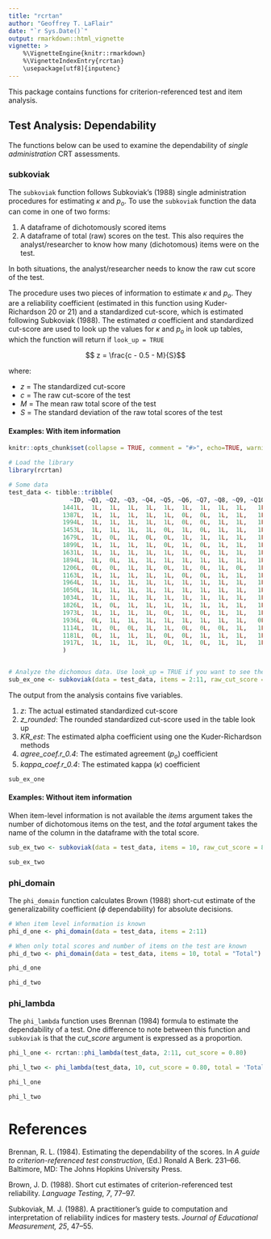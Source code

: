 ```yaml
---
title: "rcrtan"
author: "Geoffrey T. LaFlair"
date: "`r Sys.Date()`"
output: rmarkdown::html_vignette
vignette: >
    %\VignetteEngine{knitr::rmarkdown}
    %\VignetteIndexEntry{rcrtan}
    \usepackage[utf8]{inputenc}
---
```


This package contains functions for criterion-referenced test and item analysis. 

## Test Analysis: Dependability

The functions below can be used to examine the dependability of _single administration_ CRT assessments. 

### subkoviak

The `subkoviak` function follows Subkoviak's (1988) single administration procedures for estimating $\kappa$ and *p~o~*. To use the `subkoviak` function the data can come in one of two forms:

1. A dataframe of dichotomously scored items
2. A dataframe of total (raw) scores on the test. This also requires the analyst/researcher to know how many (dichotomous) items were on the test.

In both situations, the analyst/researcher needs to know the raw cut score of the test.

The procedure uses two pieces of information to estimate $\kappa$ and *p~o~*. They are a reliability coefficient (estimated in this function using Kuder-Richardson 20 or 21) and a standardized cut-score, which is estimated following Subkoviak (1988). The estimated $\alpha$ coefficient and standardized cut-score are used to look up the values for $\kappa$ and *p~o~* in look up tables, which the function will return if `look_up = TRUE`

$$ z = \frac{c - 0.5 - M}{S}$$

where:

- _z_ = The standardized cut-score
- _c_ = The raw cut-score of the test
- _M_ =  The mean raw total score of the test
- _S_ = The standard deviation of the raw total scores of the test

#### Examples: With item information

```r
knitr::opts_chunk$set(collapse = TRUE, comment = "#>", echo=TRUE, warning=FALSE, message=FALSE, error=FALSE)
```

```r

# Load the library
library(rcrtan)

# Some data
test_data <- tibble::tribble(
                 ~ID, ~Q1, ~Q2, ~Q3, ~Q4, ~Q5, ~Q6, ~Q7, ~Q8, ~Q9, ~Q10, ~Total,
               1441L,  1L,  1L,  1L,  1L,  1L,  1L,  1L,  1L,  1L,   1L,    10L,
               1387L,  1L,  1L,  1L,  1L,  1L,  0L,  0L,  1L,  1L,   1L,     8L,
               1994L,  1L,  1L,  1L,  1L,  1L,  0L,  0L,  1L,  1L,   1L,     8L,
               1453L,  1L,  1L,  1L,  1L,  0L,  1L,  0L,  1L,  1L,   1L,     8L,
               1679L,  1L,  0L,  1L,  0L,  0L,  1L,  1L,  1L,  1L,   1L,     7L,
               1899L,  1L,  1L,  1L,  1L,  0L,  1L,  0L,  1L,  1L,   1L,     8L,
               1631L,  1L,  1L,  1L,  1L,  1L,  1L,  0L,  1L,  1L,   1L,     9L,
               1894L,  1L,  0L,  1L,  1L,  1L,  1L,  1L,  1L,  1L,   1L,     9L,
               1206L,  0L,  0L,  1L,  1L,  0L,  1L,  0L,  1L,  0L,   1L,     5L,
               1163L,  1L,  1L,  1L,  1L,  1L,  0L,  0L,  1L,  1L,   1L,     8L,
               1964L,  1L,  1L,  1L,  1L,  1L,  1L,  1L,  1L,  1L,   1L,    10L,
               1050L,  1L,  1L,  1L,  1L,  1L,  1L,  1L,  1L,  1L,   1L,    10L,
               1034L,  1L,  1L,  1L,  1L,  1L,  1L,  1L,  1L,  1L,   1L,    10L,
               1826L,  1L,  0L,  1L,  1L,  1L,  1L,  1L,  1L,  1L,   1L,     9L,
               1973L,  1L,  1L,  1L,  1L,  0L,  1L,  0L,  1L,  1L,   1L,     8L,
               1936L,  0L,  1L,  1L,  1L,  1L,  1L,  1L,  1L,  1L,   0L,     8L,
               1114L,  1L,  0L,  0L,  1L,  1L,  0L,  0L,  0L,  1L,   1L,     5L,
               1181L,  0L,  1L,  1L,  1L,  0L,  0L,  1L,  1L,  1L,   1L,     7L,
               1917L,  1L,  1L,  1L,  1L,  0L,  1L,  0L,  1L,  1L,   1L,     8L
               )


# Analyze the dichomous data. Use look_up = TRUE if you want to see the look up tables from Subkoviak (1988).
sub_ex_one <- subkoviak(data = test_data, items = 2:11, raw_cut_score = 8)
```

The output from the analysis contains five variables.

1. _z_: The actual estimated standardized cut-score 
2. *z_rounded*: The rounded standardized cut-score used in the table look up
3. *KR_est*: The estimated alpha coefficient using one the Kuder-Richardson methods
4. *agree_coef.r_0.4*: The estimated agreement (*p~o~*) coefficient 
5. *kappa_coef.r_0.4*: The estimated kappa ($\kappa$) coefficient

```r
sub_ex_one
```

#### Examples: Without item information

When item-level information is not available the _items_ argument takes the number of dichotomous items on the test, and the _total_ argument takes the name of the column in the dataframe with the total score.

```r
sub_ex_two <- subkoviak(data = test_data, items = 10, raw_cut_score = 8, total = "Total")

sub_ex_two
```

### phi_domain

The `phi_domain` function calculates Brown (1988) short-cut estimate of the generalizability coefficient ($\phi$ dependability) for absolute decisions.

```r
# When item level information is known
phi_d_one <- phi_domain(data = test_data, items = 2:11)

# When only total scores and number of items on the test are known
phi_d_two <- phi_domain(data = test_data, items = 10, total = "Total")

phi_d_one

phi_d_two
```

### phi_lambda

The `phi_lambda` function uses Brennan (1984) formula to estimate the dependability of a test. One difference to note between this function and `subkoviak` is that the *cut_score* argument is expressed as a proportion.

```r
phi_l_one <- rcrtan::phi_lambda(test_data, 2:11, cut_score = 0.80)

phi_l_two <- phi_lambda(test_data, 10, cut_score = 0.80, total = 'Total')

phi_l_one

phi_l_two
```

# References

Brennan, R. L. (1984). Estimating the dependability of the scores. In _A guide to criterion-referenced test construction_, (Ed.) Ronald A Berk. 231–66. Baltimore, MD: The Johns Hopkins University Press.

Brown, J. D. (1988). Short cut estimates of criterion-referenced test reliability. _Language Testing_, _7_, 77–97.

Subkoviak, M. J. (1988). A practitioner’s guide to computation and interpretation of reliability indices for mastery tests. _Journal of Educational Measurement, 25_, 47–55.